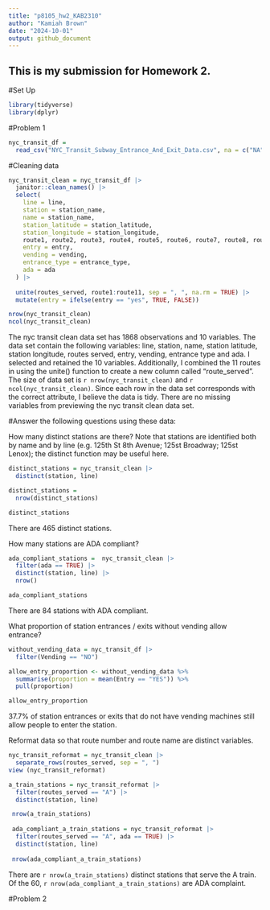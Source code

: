 ```yaml
---
title: "p8105_hw2_KAB2310"
author: "Kamiah Brown"
date: "2024-10-01"
output: github_document
---
```

## This is my submission for Homework 2.

#Set Up 
```r
library(tidyverse)
library(dplyr)
```
#Problem 1
```r
nyc_transit_df = 
  read_csv("NYC_Transit_Subway_Entrance_And_Exit_Data.csv", na = c("NA", "", "."))
```
#Cleaning data
```r
nyc_transit_clean = nyc_transit_df |>
  janitor::clean_names() |>
  select(
    line = line, 
    station = station_name, 
    name = station_name, 
    station_latitude = station_latitude, 
    station_longitude = station_longitude, 
    route1, route2, route3, route4, route5, route6, route7, route8, route9, route10, route11,
    entry = entry, 
    vending = vending, 
    entrance_type = entrance_type, 
    ada = ada
  ) |>
  
  unite(routes_served, route1:route11, sep = ", ", na.rm = TRUE) |>
  mutate(entry = ifelse(entry == "yes", TRUE, FALSE))

nrow(nyc_transit_clean)
ncol(nyc_transit_clean)

```
The nyc transit clean data set has 1868 observations and 10 variables. 
The data set contain the following variables: line, station, name, station latitude, station longitude, routes served, entry, vending, entrance type and ada. I selected and retained the 10 variables. Additionally, I combined the 11 routes in using the unite() function to create a new column called "route_served". The size of data set is `r nrow(nyc_transit_clean)`  and `r ncol(nyc_transit_clean)`.
Since each row in the data set corresponds with the correct attribute, I believe the data is tidy. There are no missing variables from previewing the nyc transit clean data set. 


#Answer the following questions using these data:

How many distinct stations are there? Note that stations are identified both by name and by line (e.g. 125th St 8th Avenue; 125st Broadway; 125st Lenox); the distinct function may be useful here.

```r
distinct_stations = nyc_transit_clean |>
  distinct(station, line)

distinct_stations =
  nrow(distinct_stations)

distinct_stations
```
There are 465 distinct stations. 

How many stations are ADA compliant?
```r
ada_compliant_stations =  nyc_transit_clean |>
  filter(ada == TRUE) |>
  distinct(station, line) |> 
  nrow()

ada_compliant_stations
```
There are 84 stations with ADA compliant.

What proportion of station entrances / exits without vending allow entrance?
```r
without_vending_data = nyc_transit_df |>
  filter(Vending == "NO")

allow_entry_proportion <- without_vending_data %>%
  summarise(proportion = mean(Entry == "YES")) %>%
  pull(proportion)

allow_entry_proportion

```
37.7% of station entrances or exits that do not have vending machines still allow people to enter the station.

Reformat data so that route number and route name are distinct variables.
```r
nyc_transit_reformat = nyc_transit_clean |>
  separate_rows(routes_served, sep = ", ")  
view (nyc_transit_reformat)

a_train_stations = nyc_transit_reformat |>
  filter(routes_served == "A") |>
  distinct(station, line)  

 nrow(a_train_stations)
 
 ada_compliant_a_train_stations = nyc_transit_reformat |>
  filter(routes_served == "A", ada == TRUE) |>
  distinct(station, line)
 
 nrow(ada_compliant_a_train_stations)
```
There are `r nrow(a_train_stations)` distinct stations that serve the A train. Of the 60, `r nrow(ada_compliant_a_train_stations)` are ADA complaint.

#Problem 2
